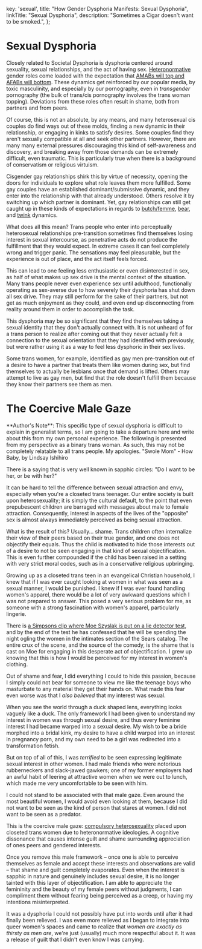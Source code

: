 

  key: 'sexual',
  title: "How Gender Dysphoria Manifests: Sexual Dysphoria",
  linkTitle: "Sexual Dysphoria",
  description: "Sometimes a Cigar doesn't want to be smoked.",
};

<Disclaimer />

# Sexual Dysphoria

Closely related to Societal Dysphoria is dysphoria centered around sexuality, sexual relationships, and the act of having sex. [Heteronormative](https://en.wikipedia.org/wiki/Heteronormativity) gender roles come loaded with the expectation that [AMABs will top and AFABs will bottom](https://en.wikipedia.org/wiki/Top,_bottom_and_versatile). These dynamics get reinforced by our popular media, by toxic masculinity, and especially by our pornography, even in *transgender* pornography (the bulk of trans/cis pornography involves the trans woman topping). Deviations from these roles often result in shame, both from partners and from peers.

Of course, this is not an absolute, by any means, and many heterosexual cis couples do find ways out of these molds, finding a new dynamic in their relationship, or engaging in kinks to satisfy desires. Some couples find they aren't sexually compatible at all and seek other partners. However, there are many many external pressures discouraging this kind of self-awareness and discovery, and breaking away from those demands can be extremely difficult, even traumatic. This is particularly true when there is a background of conservatism or religious virtuism.

Cisgender gay relationships shirk this by virtue of necessity, opening the doors for individuals to explore what role leaves them more fulfilled. Some gay couples have an established dominant/submissive dynamic, and they enter into the relationship with that already understood. Others resolve it by switching up which partner is dominant. Yet, gay relationships can still get caught up in these kinds of expectations in regards to [butch/femme](https://en.wikipedia.org/wiki/Butch_and_femme), [bear](https://en.wikipedia.org/wiki/Bear_(gay_culture)), and [twink](https://en.wikipedia.org/wiki/Twink_(gay_slang)) dynamics.

What does all this mean? Trans people who enter into perceptually heterosexual relationships pre-transition sometimes find themselves losing interest in sexual intercourse, as penetrative acts do not produce the fulfillment that they would expect. In extreme cases it can feel completely wrong and trigger panic. The sensations may feel pleasurable, but the experience is out of place, and the act itself feels forced.

<Gutter>
  <Tweet id="1137399651458519040" />
</Gutter>

This can lead to one feeling less enthusiastic or even disinterested in sex, as half of what makes up sex drive is the mental context of the situation. Many trans people never even experience sex until adulthood, functionally operating as sex-averse due to how severely their dysphoria has shut down all sex drive. They may still perform for the sake of their partners, but not get as much enjoyment as they could, and even end up disconnecting from reality around them in order to accomplish the task.

This dysphoria may be so significant that they find themselves taking a sexual identity that they don't actually connect with. It is not unheard of for a trans person to realize after coming out that they never actually felt a connection to the sexual orientation that they had identified with previously, but were rather using it as a way to feel less dysphoric in their sex lives.

Some trans women, for example, identified as gay men pre-transition out of a desire to have a partner that treats them like women during sex, but find themselves to actually be lesbians once that demand is lifted. Others may attempt to live as gay men, but find that the role doesn't fulfill them because they know their partners see them as men.

# The Coercive Male Gaze

<Note>
  **Author's Note**: This specific type of sexual dysphoria is difficult to explain in generalist terms, so I am going to take a departure here and write about this from my own personal experience. The following is presented from my perspective as a binary trans woman. As such, this may not be completely relatable to all trans people. My apologies.
</Note>

<Gutter>
  <Card>
    <Card.Media
      as={Image}
      src="/en/images/howbaby_swole.png"
      alt=""
      href="http://howbabycomic.com/comic/hb279/"
    />
    <Card.Content>
      &quot;Swole Mom&quot; - How Baby, by Lindsay Ishihiro
    </Card.Content>
  </Card>
</Gutter>

There is a saying that is very well known in sapphic circles: "Do I want to be her, or be with her?"

It can be hard to tell the difference between sexual attraction and envy, especially when you're a closeted trans teenager. Our entire society is built upon heterosexuality; it is simply the cultural default, to the point that even prepubescent children are barraged with messages about male to female attraction. Consequently, interest in aspects of the lives of the "opposite" sex is almost always immediately perceived as being sexual attraction.

What is the result of this? Usually... shame. Trans children often internalize their view of their peers based on their true gender, and one does not objectify their equals. Thus the child is motivated to hide those interests out of a desire to not be seen engaging in that kind of sexual objectification. This is even further compounded if the child has been raised in a setting with very strict moral codes, such as in a conservative religious upbringing.

Growing up as a closeted trans teen in an evangelical Christian household, I knew that if I was ever caught looking at women in what was seen as a sexual manner, I would be punished. I knew if I was ever found handling women's apparel, there would be a lot of very awkward questions which I was not prepared to answer. This posed a very serious problem for me, as someone with a strong fascination with women's apparel, particularly lingerie.

There is [a Simpsons clip where Moe Szyslak is put on a lie detector test](https://www.youtube.com/watch?v=iQGwrK_yDEg), and by the end of the test he has confessed that he will be spending the night ogling the women in the intimates section of the Sears catalog. The entire crux of the scene, and the source of the comedy, is the shame that is cast on Moe for engaging in this desperate act of objectification. I grew up knowing that this is how I would be perceived for my interest in women's clothing.

Out of shame and fear, I did everything I could to hide this passion, because I simply could not bear for someone to view me like the teenage boys who masturbate to any material they get their hands on. What made this fear even worse was that I *also believed* that my interest was sexual.

When you see the world through a duck shaped lens, everything looks vaguely like a duck. The only framework I had been given to understand my interest in women was through sexual desire, and thus every feminine interest I had became warped into a sexual desire. My wish to be a bride morphed into a bridal kink, my desire to have a child warped into an interest in pregnancy porn, and my own need to be a girl was redirected into a transformation fetish.

But on top of all of this, I was *terrified* to be seen expressing legitimate sexual interest in other women. I had male friends who were notorious rubberneckers and slack-jawed gawkers; one of my former employers had an awful habit of leering at attractive women when we were out to lunch, which made me very uncomfortable to be seen with him.

I could not stand to be associated with that male gaze. Even around the most beautiful women, I would avoid even looking at them, because I did not want to be seen as the kind of person that stares at women. I did not want to be seen as a predator.

This is the coercive male gaze: [compulsory heterosexuality](https://en.wikipedia.org/wiki/Compulsory_heterosexuality) placed upon closeted trans women due to heteronormative ideologies. A cognitive dissonance that causes intense guilt and shame surrounding appreciation of ones peers and gendered interests.

Once you remove this male framework – once one is able to perceive themselves as female and accept these interests and observations are valid – that shame and guilt completely evaporates. Even when the interest is sapphic in nature and genuinely includes sexual desire, it is no longer tainted with this layer of objectification. I am able to appreciate the femininity and the beauty of my female peers without judgments, I can compliment them without fearing being perceived as a creep, or having my intentions misinterpreted.

It was a dysphoria I could not possibly have put into words until after it had finally been relieved. I was even more relieved as I began to integrate into queer women's spaces and came to realize that _women are exactly as thirsty as men are_, we're just (usually) much more respectful about it. It was a release of guilt that I didn't even know I was carrying.
